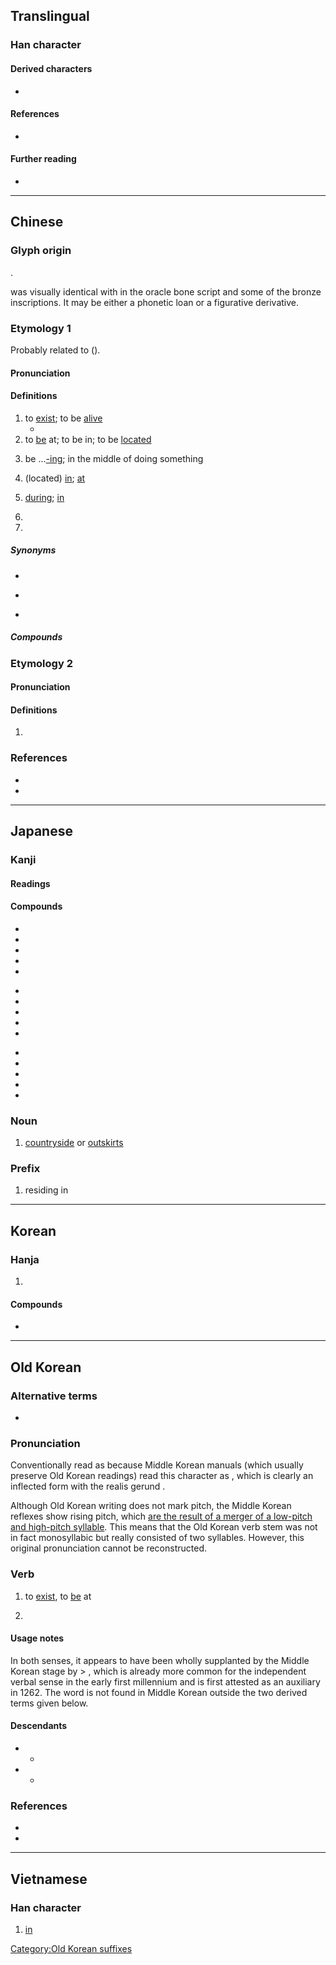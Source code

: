 {{character info}}
{{commonscat}}
==Translingual==
{{stroke order|strokes=6}}
{{stroke order|type=animate}}

===Han character===
{{Han char|rn=32|rad=土|as=03|sn=6|four=40214|canj=KLG|ids=⿸𠂇⿰丨土}}

====Derived characters====
* {{l|mul|[[恠]], [[𥩴]]}}

====References====
* {{Han ref|kx=0224.181|dkj=04881|dj=0455.140|hdz=10418.070|uh=5728|ud=22312|bh=A662|bd=42594}}

====Further reading====
* {{wikidatalite|Q54901340|在}}

----

==Chinese==

===Glyph origin===
{{Han etyl}}
{{Han compound|才|土|c1=p|c2=s|t2=earth|ls=psc}}.

{{lang|zh|在}} was visually identical with {{och-l|才|sprout}} in the oracle bone script and some of the bronze inscriptions. It may be either a phonetic loan or a figurative derivative.

===Etymology 1===
{{zh-forms|alt=扗,抂,𡉄,𡉈,𡉠,𥩴}}
Probably related to {{och-l|栽|to plant|id=1}} ({{zh-ref|Schuessler, 2007}}).

{{etystub|zh}}

====Pronunciation====
{{zh-pron
|m=zài
|m-s=zai4/dai4/de4
|m-s_note=de4 - modal particle
|dg=зэ3
|c=zoi6
|ca=LL-Q9186-Luilui6666-在.wav
|c-t=doi5
|g=cai5
|h=pfs=chhai/chhôi/n:ti/n:tu/n:tui/n:to/n:chhi/s:thê/s:thî/s:tî/s:chhî/chhô/chhok;gd=cai4/coi1/hoi1/hoi4
|h_note=Sixian: chhai - literary; chhôi - colloquial; ti/tu/tui/to/chhi/thê/thî/tî/chhî/chhô/chhok - colloquial (probably substitute)
Meixian: cai4 - literary; coi1 - colloquial; hoi1/hoi4 - colloquial (preposition, also written as {{zh-l|*嗨}} or {{zh-l|*喺}})
|j=zai3
|mb=cài
|md=câi
|mn=xm,zz,tw:chāi/qz:chǎi/tō
|mn_note=dō - Zhao'an
|mn-t=do6/zai6
|mn-t_note=do6 - colloquial; zai6 - literary
|w=3ze
|x=dou5/zai5/zai4
|x_note=dou5 - colloquial (preposition); zai5 - colloquial; zai4 - literary
|mc=y
|oc=y
|ma=y
|cat=adv,prep,v,pn
}}

====Definitions====
{{zh-hanzi}}

# to [[exist]]; to be [[alive]]
#* {{zh-x|父 在，觀 其 志；父 沒{mò}，觀 其 行。|While a man's father '''is alive''', look at the bent of his will; when his father is dead, look at his conduct.|ref=Analects}}
# to [[be]] at; to be in; to be [[locate]]d
#: {{zh-x|他 在 哪裡？|Where '''is''' he?}}
#: {{zh-x|旅館 在 新 購物.中心 附近。|The hotel '''is located''' near the new shopping center.}}
#: {{zh-x|我 在 只塊。|tr=ua2 '''do6''' zi2 go3.|I am here.|MN-T}}
# be ...[[-ing]]; in the middle of doing something {{gloss|indicating an action in progress}}
#: {{zh-x|我 在 看 電視。|I'm watch'''ing''' TV.}}
#: {{zh-x|他 在 吃 米飯。|He's eat'''ing''' rice.}}
#: {{zh-x|我 在 食飯。|tr=ua2 '''do6''' ziah8 beng7.|I am eat'''ing'''.|MN-T}}
# (located) [[in]]; [[at]]
#: {{zh-x|我 住 在 ^中國。|I live '''in''' China.}}
#: {{zh-x|我們 在 當地 報紙 上 登 了 一 則 廣告。|We put an ad '''in''' the local paper.}}
#: {{zh-x|每天 下午 他 在 家裡 工作。|Every afternoons he works '''at''' home.}}
# [[during]]; [[in]]
#: {{zh-x|你 打算 在 假{jià}期 裡 做 什麼？|What do you plan to do '''during''' the holidays?}}
#: {{zh-x|他 的 日記 在 他 生前 未曾 發表 過。|His diary was not published '''during''' his lifetime.}}
# {{zh-misspelling of|再}}
# {{surname|zh}}

=====Synonyms=====
* {{s|to exist}}
{{zh-syn-saurus|存在}}
* {{s|in}}
{{zh-dial}}
* {{s|during}}
{{zh-dial|正在}}

=====Compounds=====
{{zh-der|在案|在編|在冊|在場|在當|在行|在乎|在即|在家|在教|在劫難逃|在理|在內|在譜|在世|在數|在所不辭|在所不計|在所不惜|在所難免|在逃|在天之靈|在外|在望|在位|在握|在下|在先|在線|在心|在學|在押|在野|在野黨|在業|在意|在於|在職|在座|現在|不在|何在|健在|內在|只在|在任|在在|在城|在堂|在官|在室|在席|在幫|在日|在昔|在朝|在疚|在苫|在莒|在陳|外在|好在|存在|安在|定在|實在|常在|所在|晦在|正在|潛在|猶在|自在|行在|見在|勝券在握|不在少數|事在必行|在家人|不在了|意在筆先|在職進修|功在社稷|在家出家|內在論|叨在知己|如鯁在喉|內在美|志在必得|不在行|情在言外|命在旦夕|人亡物在|如箭在弦|功在漏刻|夙夜在公|意在筆前|如在股掌|悠閒自在|恫瘝在身|恫瘝在抱|念茲在茲|忝在愛末|志在四方|志在千里|大不自在|好不自在|心不在焉|從容自在|在室女|不在意下|意在言外|不在話下|不在心上|在商言商|太阿在握|在臺協會|女宗宛在|危在旦夕|事在人為|實實在在|實在論|富貴在天|人生在世|安靜自在|在此存照|如鷹在籠|如芒在背|好自在|心在魏闕|在此一舉|勢在必行|吃自在飯|在陳之厄|大有人在|外在美|存在主義|在職教育|在所不免|在家修|在官言官|在來米|不自在|一技在身|得失在人|不在乎|出門在外|大權在握|不在地主|左券在握|優游自在|不在人間|丟在腦後|不在意|禍在目前|所在地|滿不在乎|珊瑚在網|成事在人|提心在口|有言在先|病在膏肓|放在眼裡|振鷺在庭|盡其在我|擺在眼前|所在多有|操之在我|放在心上|樂在其中|潛在危機|禍在旦夕|擺在心上|祭亡如在|盈盈在目|矢在弦上|成竹在胸|歷歷在目|珠玉在傍|目不在體|拋在腦後|珠玉在側|有約在先|毋忘在莒|無所不在|痌瘝在抱|成事在天|毫不在乎|毫不在意|歲在龍蛇|無處不在|新實在論|擱在心上|自在畫|老神在在|見在佛|簡在帝心|自由自在|臥病在床|車在馬前|謀事在人|高高在上|脊令在原|鶺鴒在原|鳳凰在笯|駐在國|耿耿在心|高下在心|驪駒在門|英風宛在|逍遙自在|飛龍在天|近在眉睫|音容如在|銘記在心|自在飯|言猶在耳|音容宛在|老在行|芒刺在背|道在屎溺|迫在眉睫|近在咫尺|輕鬆自在|箭在弦上|自繇自在|聲容宛在|蜉蝣在世|自在窗|觀自在|蒙在鼓裡|自在逍遙|骨鯁在喉|近在眼前|同在|留得青山在，不怕沒柴燒|樹頭徛予在，毋驚樹尾做風颱:chhiū-thâu khiā hō͘ chāi, m̄ kiaⁿ chhiū-bóe chò-hong-thai;Min Nan}}

===Etymology 2===
{{zh-forms}}

====Pronunciation====
{{zh-pron
|mn=xm,zz,kh,tn,tc,yl,km,hc:tī/tp,mg:tū/qz,lk:tǐr/sx:tīr/jj,ph:tǐ
|dial=n
|cat=prep
}}

====Definitions====
{{zh-hanzi}}

# {{lb|zh|Hokkien}} {{zh-alt-form|佇|tr=-|at, in}}

===References===
* {{R:yue:Hanzi}}
* {{R:twedu|A00743}}

{{zh-cat|Beginning}}

----

==Japanese==

===Kanji===
{{ja-kanji|grade=5|rs=土03}}

====Readings====
{{ja-readings
|goon=ざい
|kanon=さい
|kun=あ-る, あり-, ま-す
}}

====Compounds====
{{top3}}
* {{ja-r|在%位|ざい%い}}
* {{ja-r|在%家|ざい%け}}
* {{ja-r|在%庫|ざい%こ}}
* {{ja-r|在%校|ざい%こう}}
* {{ja-r|在%住|ざい%じゅう}}
{{mid3}}
* {{ja-r|在%職|ざい%しょく}}
* {{ja-r|在%世|ざい%せ}}
* {{ja-r|在%籍|ざい%せき}}
* {{ja-r|在%宅|ざい%たく}}
* {{ja-r|在%任|ざい%にん}}
{{mid3}}
* {{ja-r|在%来|ざい%らい}}
* {{ja-r|在%留|ざい%りゅう}}
* {{ja-r|存%在|そん%ざい}}
* {{ja-r|在%日|ざい%にち}}
* {{ja-r|現%在%地|げん%ざい%ち}}
{{bottom}}

===Noun===
{{ja-noun|ざい}}

# {{clipping of|ja|在郷|tr=zaigō|dot=:}} [[countryside]] or [[outskirts]]

===Prefix===
{{ja-pos|ざい|prefix}}

# residing in

----

==Korean==

===Hanja===
{{ko-hanja|[[있다|있을]]|재}}

# {{hanja form of|재|[[exist]]}}

====Compounds====
* {{ko-l|존재|[[existence]]|存在}}

----

==Old Korean==

===Alternative terms===
* {{alter|oko|𠂇}} {{q|[[kwukyel]] abbreviation}}

===Pronunciation===
Conventionally read as {{IPAfont|*KYE-}} because Middle Korean {{w|Idu script}} manuals (which usually preserve Old Korean readings) read this character as {{okm-inline|견|kyen}}, which is clearly an inflected form with the realis gerund {{m|ko|ㄴ|tr=-n}}.

Although Old Korean writing does not mark pitch, the Middle Korean reflexes show rising pitch, which [[Appendix:Koreanic reconstructions|are the result of a merger of a low-pitch and high-pitch syllable]]. This means that the Old Korean verb stem was not in fact monosyllabic {{IPAfont|*kye-}} but really consisted of two syllables. However, this original pronunciation cannot be reconstructed.

===Verb===
{{head|oko|verb|tr=*KYE-}}

# to [[exist]], to [[be]] at
#: {{syn|oko|有叱|tr=*Is-}}
# {{n-g|A common auxiliary verb or (more probably) verbal suffix, usually thought to denote the [[completive]] aspect, i.e. describing an action which has been completed and remains in such a state. An alternative but minority hypothesis holds that it honored the subject of the verb to a moderate degree, whereas {{m|oko|賜|tr=*-si}} was more highly honorific.}}
[[Category:Old Korean suffixes]]

====Usage notes====
In both senses, it appears to have been wholly supplanted by the Middle Korean stage by {{m|oko|有叱|tr=*Is-}} > {{ncog|okm|잇다〮|tr=ìstá}}, which is already more common for the independent verbal sense in the early first millennium and is first attested as an auxiliary in 1262. The word is not found in Middle Korean outside the two derived terms given below.

====Descendants====
* {{desc|okm|겨〯시다〮|tr=kyěsìtá|t=to exist, to be at|der=1|pos=honorific}}
** {{desc|ko|계시다}}
* {{desc|okm|겨〯집|tr=kyěcìp|t=woman|lit=stay-at-home|der=1}}
** {{desc|ko|계집}}

===References===
* {{cite-journal|title={{lang|ko|{{ruby|[古](고)[代](대) [吏](이)[讀](두)의 [尊](존)[敬](경)[法](법) '-[在](재)[겨]-'에 대하여}}}}|trans-title=On the deferential marker ''-kye-'' in Old Korean ''idu''|author={{lang|ko|이승재}}|pages=53—70|journal=Eomun yeon-gu|volume=29|issue=4|year=2001}}
* {{cite-journal|title={{lang|ko|시상의 조동사 '在/𠂇/겨-'의 발달'}}|trans-title=The development of the aspectual auxiliary ''kye-''|author={{lang|ko|남풍현}}|pages=5—34|journal=Gugeo gukmunhak|volume=138|year=2004}}

----

==Vietnamese==

===Han character===
{{vi-readings|hanviet=tại|nom=tại|rs=土03}}

# [[in]]

{{cln|vi|prepositions}}